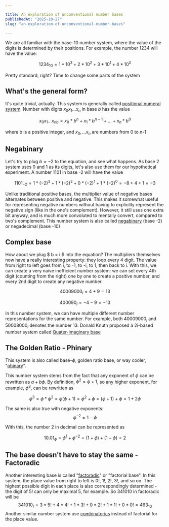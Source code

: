 ```yaml
---

title: An exploration of unconventional number bases
publishedAt: "2025-10-27"
slug: "an-exploration-of-unconventional-number-bases"

---
```


We are all familiar with the base-10  number system, where the value of the
digits is determined by their positions. For example, the number 1234 will have
the value:

$$ 1234_{10} = 1 * 10^3+2*10^2+3*10^1+4*10^0 $$

Pretty standard, right? Time to change some parts of the system

## What's the general form?

It's quite trivial, actually. This system is generally called [positional
numeral system](https://en.wikipedia.org/wiki/Positional_notation). Number with
digits $x_0 x_1...x_n$ in base $b$ has the value

$$ {x_0x_1...x_n}_b = x_0 * b^{n} + x_1 * b^{n-1} + ... + x_n*b^{0} $$

where b is a positive integer, and $x_0,...x_n$ are numbers from 0 to n-1

## Negabinary

Let's try to plug $b = -2$ to the equation, and see what happens. As base 2
system uses 0 and 1 as its digits, let's also use them for our hypothetical
experiment. A number 1101 in base -2 will have the value

$$ 1101_{-2} = 1*(-2)^3+1*(-2)^2+0*(-2)^1+1*(-2)^0 =-8+4+1=-3 $$

Unlike traditional positive bases, the multiplier value of negative bases
alternates between positive and negative. This makes it somewhat useful for
representing negative numbers without having to explicitly represent the
negative sign (like in the one's complement). However, it still uses one extra
bit anyway, and is much more convoluted to mentally convert, compared to two's
complement. This number system is also called
[negabinary](https://en.wikipedia.org/wiki/Negative_base) (base -2) or
negadecimal (base -10)

## Complex base

How about we plug $ b = i $ into the
equation? The multipliers themselves now have a really interesting property:
they loop every 4 digit. The value from right to left goes from i, to -1, to -i,
to 1, then back to i. With this, we can create a very naive inefficient number
system: we can set every 4th digit (counting from the right) one by one to
create a positive number, and every 2nd digit to create any negative number.

$$ 40009000_{i} = 4 + 9 = 13 $$

$$ 400090_i = -4 -9 = -13 $$

In this number system, we can have multiple different number
representations for the same number. For example, both $40009000_i$ and
$50008000_i$  denotes the number 13. Donald Knuth proposed a 2i-based number
system called [Quater-imaginary
base](https://en.wikipedia.org/wiki/Quater-imaginary_base)

## The Golden Ratio - Phinary

This system is also called base-$\phi$, golden ratio base, or way cooler,
"[phinary](https://en.wikipedia.org/wiki/Golden_ratio_base)".

This number system stems from the fact that any exponent of $\phi$ can be
rewritten as $a+b\phi$. By definition, $\phi^2 = \phi + 1$, so any higher
exponent, for example, $\phi^3$, can be rewritten as

$$ \phi^3 = \phi * \phi^2 = \phi (\phi + 1 ) = \phi^2 + \phi = (\phi+1) + \phi = 1+2\phi $$

The same is also true with negative exponents: $$ \phi^{-2}=1 - \phi $$

With this, the number 2 in decimal can be represented as 

$$ 10.01_\phi = \phi^1 + \phi^{-2} = (1 + \phi) + (1 - \phi) = 2 $$ 

## The base doesn't have to stay the same - Factoradic

Another interesting base is called "[factoradic](https://en.wikipedia.org/wiki/Factorial_number_system)" or
"factorial base". In this system, the place value from right to left is 0!, 1!,
2!, 3!, and so on. The highest possible digit in each place is also
correspondingly determined - the digit of 5! can only be maximal 5, for example.
So 341010 in factoradic will be $$ 341010_! =
3*5! + 4*4! + 1*3! + 0*2! + 1*1! + 0*0! = 463_{10} $$ Another similar number
system use
[combinatorics](https://en.wikipedia.org/wiki/Combinatorial_number_system)
instead of factorial for the place value. 
